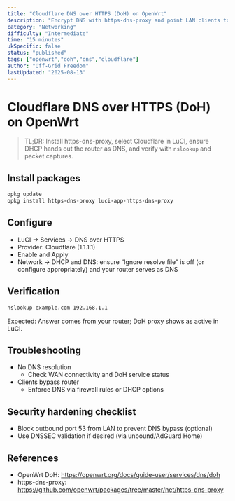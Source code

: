 ```yaml
---
title: "Cloudflare DNS over HTTPS (DoH) on OpenWrt"
description: "Encrypt DNS with https-dns-proxy and point LAN clients to your router."
category: "Networking"
difficulty: "Intermediate"
time: "15 minutes"
ukSpecific: false
status: "published"
tags: ["openwrt","doh","dns","cloudflare"]
author: "Off-Grid Freedom"
lastUpdated: "2025-08-13"
---
```


# Cloudflare DNS over HTTPS (DoH) on OpenWrt

> TL;DR: Install https-dns-proxy, select Cloudflare in LuCI, ensure DHCP hands out the router as DNS, and verify with `nslookup` and packet captures.

## Install packages

```bash
opkg update
opkg install https-dns-proxy luci-app-https-dns-proxy
```

## Configure
- LuCI → Services → DNS over HTTPS
- Provider: Cloudflare (1.1.1.1)
- Enable and Apply
- Network → DHCP and DNS: ensure “Ignore resolve file” is off (or configure appropriately) and your router serves as DNS

## Verification
```bash
nslookup example.com 192.168.1.1
```
Expected: Answer comes from your router; DoH proxy shows as active in LuCI.

## Troubleshooting
- No DNS resolution
  - Check WAN connectivity and DoH service status
- Clients bypass router
  - Enforce DNS via firewall rules or DHCP options

## Security hardening checklist
- Block outbound port 53 from LAN to prevent DNS bypass (optional)
- Use DNSSEC validation if desired (via unbound/AdGuard Home)

## References
- OpenWrt DoH: https://openwrt.org/docs/guide-user/services/dns/doh
- https-dns-proxy: https://github.com/openwrt/packages/tree/master/net/https-dns-proxy
